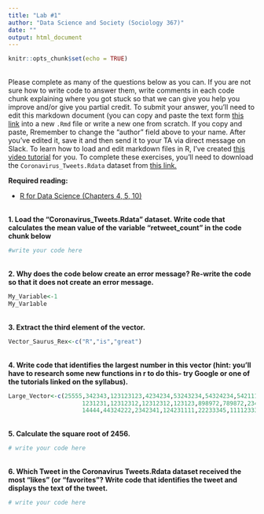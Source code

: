 ```yaml
---
title: "Lab #1"
author: "Data Science and Society (Sociology 367)"
date: ""
output: html_document
---
```


```r
knitr::opts_chunk$set(echo = TRUE)
```
<br>
Please complete as many of the questions below as you can. If you are not sure how to write code to answer them, write comments in each code chunk explaining where you got stuck so that we can give you help you improve and/or give you partial credit. To submit your answer, you'll need to edit this markdown document (you can copy and paste the text form [this link](https://github.com/dssoc/dssoc.github.io/raw/master/assignments/Lab_1.Rmd) into a new `.Rmd` file or write a new one from scratch. If you copy and paste, Rremember to change the "author" field above to your name. After you've edited it, save it and then send it to your TA via direct message on Slack. To learn how to load and edit markdown files in R, I've created [this video tutorial](https://youtu.be/DkqFH0C_CPQ) for you. To complete these exercises, you'll need to download the `Coronavirus_Tweets.Rdata` dataset from [this link.](https://github.com/dssoc/dssoc.github.io/raw/master/datasets/Coronavirus_Tweets.Rdata)

**Required reading:** 

* [R for Data Science (Chapters 4, 5, 10)](https://r4ds.had.co.nz/workflow-basics.html)


<br>
**1. Load the "Coronavirus_Tweets.Rdata" dataset. Write code that calculates the mean value of the variable "retweet_count" in the code chunk below**

```r
#write your code here
```
<br>
**2. Why does the code below create an error message? Re-write the code so that it does not create an error message.**

```r
My_Variable<-1
My_Var1able
```
<br>
**3. Extract the third element of the vector.**

```r
Vector_Saurus_Rex<-c("R","is","great")
```
<br>
**4. Write code that identifies the largest number in this vector (hint: you'll have to research some new functions in r to do this- try Google or one of the tutorials linked on the syllabus).**

```r
Large_Vector<-c(25555,342343,123123123,4234234,53243234,54324234,5421111,12312312,111231,
                     1231231,12312312,12312312,123123,898972,789872,2343,23423423,2343221,23423,
                     14444,44324222,2342341,124231111,22233345,1111233333,1231231,1231231)
```
<br>
**5. Calculate the square root of 2456.**
```r
# write your code here
```
<br>
**6. Which Tweet in the Coronavirus Tweets.Rdata dataset received the most "likes" (or "favorites"? Write code that identifies the tweet and displays the text of the tweet.**
```r
# write your code here
```
<br>
<br>
<br>
